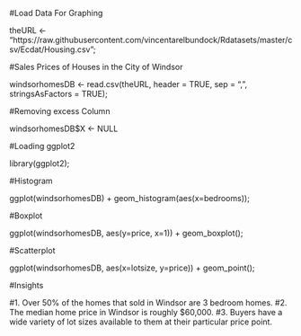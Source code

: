#Load Data For Graphing

theURL <- "https://raw.githubusercontent.com/vincentarelbundock/Rdatasets/master/csv/Ecdat/Housing.csv";

#Sales Prices of Houses in the City of Windsor

windsorhomesDB <- read.csv(theURL, header = TRUE,  sep = ",", stringsAsFactors = TRUE);

#Removing excess Column

windsorhomesDB$X <- NULL

#Loading ggplot2

library(ggplot2);

#Histogram

ggplot(windsorhomesDB) + geom_histogram(aes(x=bedrooms));

#Boxplot

ggplot(windsorhomesDB, aes(y=price, x=1)) + geom_boxplot();

#Scatterplot

ggplot(windsorhomesDB, aes(x=lotsize, y=price)) + geom_point();


#Insights

#1. Over 50% of the homes that sold in Windsor are 3 bedroom homes.
#2. The median home price in Windsor is roughly $60,000.
#3. Buyers have a wide variety of lot sizes available to them at their particular price point.


